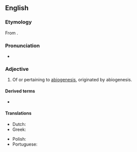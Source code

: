 ==English==

===Etymology===
From {{af|en|abiogenesis|-ic}}.

===Pronunciation===
* {{a|US}} {{IPA|en|/ˌeɪ.bai.oʊ.dʒɛˈnət.ɪk/}}

===Adjective===
{{en-adj|-}}

# {{lb|en|biology}} Of or pertaining to [[abiogenesis]], originated by abiogenesis.

====Derived terms====
{{der-top}}
* {{l|en|abiogenetically}}
{{der-mid}}
{{der-bottom}}

====Translations====
{{trans-top|pertaining to or originated by abiogenesis}}
* Dutch: {{t|nl|abiogenetisch}}
* Greek: {{t+|el|αβιογενετικός}}
{{trans-mid}}
* Polish: {{t+|pl|abiogenny}}
* Portuguese: {{t|pt|abiogenético}}
{{trans-bottom}}